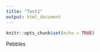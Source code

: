 ```yaml
---
title: "Test1"
output: html_document
---
```


```r
knitr::opts_chunk$set(echo = TRUE)
```

Pebbles